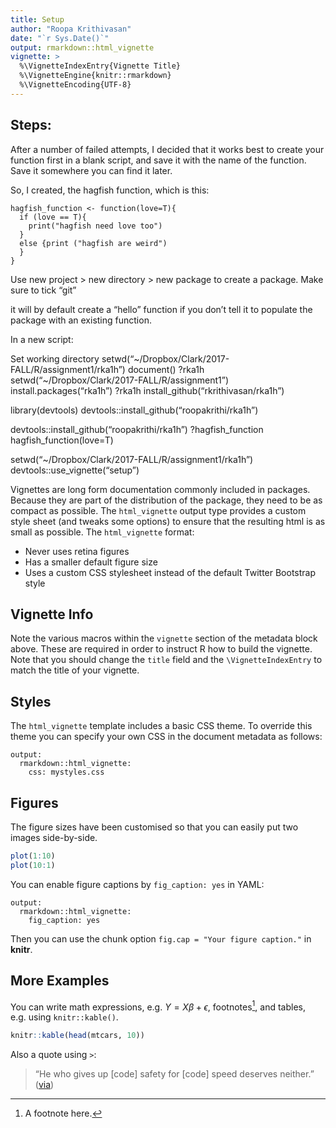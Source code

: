 ```yaml
---
title: Setup
author: "Roopa Krithivasan"
date: "`r Sys.Date()`"
output: rmarkdown::html_vignette
vignette: >
  %\VignetteIndexEntry{Vignette Title}
  %\VignetteEngine{knitr::rmarkdown}
  %\VignetteEncoding{UTF-8}
---
```


## Steps: 

After a number of failed attempts, I decided that it works best to create your function first in a blank script, and save it with the name of the function. Save it somewhere you can find it later. 

So, I created, the hagfish function, which is this:

```
hagfish_function <- function(love=T){
  if (love == T){
    print("hagfish need love too")
  }
  else {print ("hagfish are weird")
  }
}
```

Use new project > new directory > new package to create a package. Make sure to tick "git"

it will by default create a "hello" function if you don't tell it to populate the package with an existing function. 


In a new script:

Set working directory
setwd("~/Dropbox/Clark/2017-FALL/R/assignment1/rka1h")
document()
?rka1h
setwd("~/Dropbox/Clark/2017-FALL/R/assignment1")
install.packages("rka1h")
?rka1h
install_github("rkrithivasan/rka1h")

library(devtools)
devtools::install_github("roopakrithi/rka1h")

devtools::install_github("roopakrithi/rka1h")
?hagfish_function
hagfish_function(love=T)

setwd("~/Dropbox/Clark/2017-FALL/R/assignment1/rka1h")
devtools::use_vignette("setup")















Vignettes are long form documentation commonly included in packages. Because they are part of the distribution of the package, they need to be as compact as possible. The `html_vignette` output type provides a custom style sheet (and tweaks some options) to ensure that the resulting html is as small as possible. The `html_vignette` format:

- Never uses retina figures
- Has a smaller default figure size
- Uses a custom CSS stylesheet instead of the default Twitter Bootstrap style

## Vignette Info

Note the various macros within the `vignette` section of the metadata block above. These are required in order to instruct R how to build the vignette. Note that you should change the `title` field and the `\VignetteIndexEntry` to match the title of your vignette.

## Styles

The `html_vignette` template includes a basic CSS theme. To override this theme you can specify your own CSS in the document metadata as follows:

    output: 
      rmarkdown::html_vignette:
        css: mystyles.css

## Figures

The figure sizes have been customised so that you can easily put two images side-by-side. 

```r
plot(1:10)
plot(10:1)
```

You can enable figure captions by `fig_caption: yes` in YAML:

    output:
      rmarkdown::html_vignette:
        fig_caption: yes

Then you can use the chunk option `fig.cap = "Your figure caption."` in **knitr**.

## More Examples

You can write math expressions, e.g. $Y = X\beta + \epsilon$, footnotes^[A footnote here.], and tables, e.g. using `knitr::kable()`.

```r
knitr::kable(head(mtcars, 10))
```

Also a quote using `>`:

> "He who gives up [code] safety for [code] speed deserves neither."
([via](https://twitter.com/hadleywickham/status/504368538874703872))
